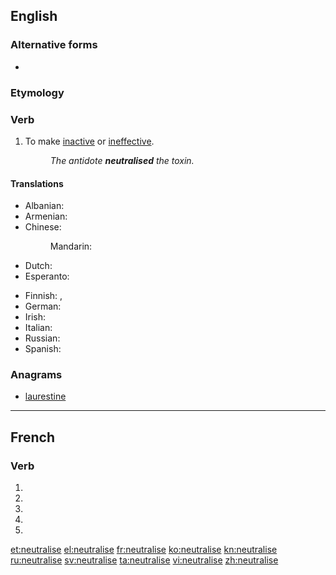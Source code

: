 {{also|neutralisé}}
==English==

===Alternative forms===
* {{l|en|neutralize}} {{qualifier|American}}

===Etymology===
{{suffix|neutral|ise}}

===Verb===
{{en-verb|neutralis|ing}}

# To make [[inactive]] or [[ineffective]].
#: ''The antidote '''neutralised''' the toxin.''

====Translations====
{{trans-top|to make inactive or ineffective}}
* Albanian: {{t+|sq|asnjanësoj|xs=Albanian}}
* Armenian: {{t|hy|չեզոքացնել|tr=čezok’ac’nel|sc=Armn}}
* Chinese:
*: Mandarin: {{t|zh|中和|sc=Hani}}
* Dutch: {{t|nl|neutraliseren}}
* Esperanto: {{t-|eo|neŭtraligi|xs=Esperanto}}
{{trans-mid}}
* Finnish: {{t+|fi|neutraloida}}, {{t|fi|neutralisoida}}
* German: {{t-|de|neutralisieren}}
* Irish: {{t|ga|neodraigh}}
* Italian: {{t|it|neutralizzare}}
* Russian: {{t|ru|нейтрализировать|tr=nejtralizírovat’|sc=Cyrl}}
* Spanish: {{t-|es|neutralizar}}
{{trans-bottom}}

===Anagrams===
* [[laurestine#English|laurestine]]

----

==French==

===Verb===
{{fr-verb-form}}

# {{conjugation of|neutraliser||1|s|pres|ind|lang=fr}}
# {{conjugation of|neutraliser||3|s|pres|ind|lang=fr}}
# {{conjugation of|neutraliser||1|s|pres|sub|lang=fr}}
# {{conjugation of|neutraliser||1|s|pres|sub|lang=fr}}
# {{conjugation of|neutraliser||2|s|imp|lang=fr}}

[[et:neutralise]]
[[el:neutralise]]
[[fr:neutralise]]
[[ko:neutralise]]
[[kn:neutralise]]
[[ru:neutralise]]
[[sv:neutralise]]
[[ta:neutralise]]
[[vi:neutralise]]
[[zh:neutralise]]